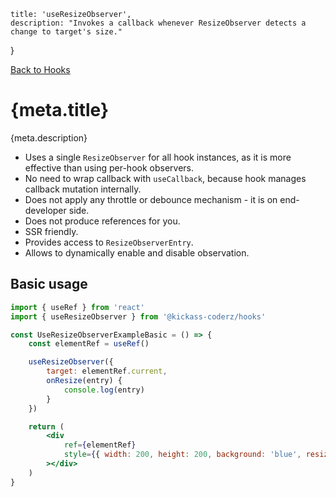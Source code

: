 
    title: 'useResizeObserver',
    description: "Invokes a callback whenever ResizeObserver detects a change to target's size."
}

[Back to Hooks](/docs/hooks)

# {meta.title}

<p>{meta.description}</p>

-   Uses a single `ResizeObserver` for all hook instances, as it is more effective than using per-hook observers.
-   No need to wrap callback with `useCallback`, because hook manages callback mutation internally.
-   Does not apply any throttle or debounce mechanism - it is on end-developer side.
-   Does not produce references for you.
-   SSR friendly.
-   Provides access to `ResizeObserverEntry`.
-   Allows to dynamically enable and disable observation.

## Basic usage

<UseResizeObserverExampleBasic />

```jsx
import { useRef } from 'react'
import { useResizeObserver } from '@kickass-coderz/hooks'

const UseResizeObserverExampleBasic = () => {
    const elementRef = useRef()

    useResizeObserver({
        target: elementRef.current,
        onResize(entry) {
            console.log(entry)
        }
    })

    return (
        <div
            ref={elementRef}
            style={{ width: 200, height: 200, background: 'blue', resize: 'both', overflow: 'hidden' }}
        ></div>
    )
}
```

